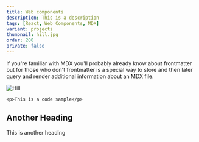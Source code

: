 ```yaml
---
title: Web components
description: This is a description
tags: [React, Web Components, MDX]
variant: projects
thumbnail: hill.jpg
order: 200
private: false
---
```


If you're familiar with MDX you'll probably already know about frontmatter but for those who don't frontmatter is a special way to store and then later query and render additional information about an MDX file.

![Hill](hill.jpg)

`<p>This is a code sample</p>`

## Another Heading

This is another heading
